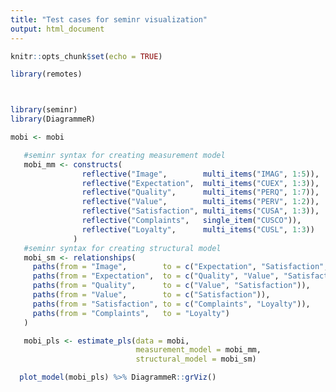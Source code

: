 ```yaml
---
title: "Test cases for seminr visualization"
output: html_document
---
```


```r
knitr::opts_chunk$set(echo = TRUE)

library(remotes)



library(seminr)
library(DiagrammeR)
```


```r
mobi <- mobi

   #seminr syntax for creating measurement model
   mobi_mm <- constructs(
                reflective("Image",        multi_items("IMAG", 1:5)),
                reflective("Expectation",  multi_items("CUEX", 1:3)),
                reflective("Quality",      multi_items("PERQ", 1:7)),
                reflective("Value",        multi_items("PERV", 1:2)),
                reflective("Satisfaction", multi_items("CUSA", 1:3)),
                reflective("Complaints",   single_item("CUSCO")),
                reflective("Loyalty",      multi_items("CUSL", 1:3))
              )
   #seminr syntax for creating structural model
   mobi_sm <- relationships(
     paths(from = "Image",        to = c("Expectation", "Satisfaction", "Loyalty")),
     paths(from = "Expectation",  to = c("Quality", "Value", "Satisfaction")),
     paths(from = "Quality",      to = c("Value", "Satisfaction")),
     paths(from = "Value",        to = c("Satisfaction")),
     paths(from = "Satisfaction", to = c("Complaints", "Loyalty")),
     paths(from = "Complaints",   to = "Loyalty")
   )

   mobi_pls <- estimate_pls(data = mobi,
                            measurement_model = mobi_mm,
                            structural_model = mobi_sm)


```

```r
  plot_model(mobi_pls) %>% DiagrammeR::grViz()
```


